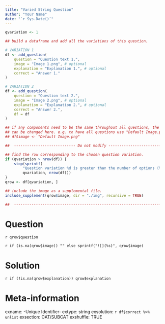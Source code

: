 ```yaml
---
title: "Varied String Question"
author: "Your Name"
date: "`r Sys.Date()`"
---
```



```r
qvariation <- 1
```

```r

## build a dataframe and add all the variations of this question.

# VARIATION 1
df <- add_question(
    question = "Question text 1.",
    image = "Image 1.png", # optional
    explanation = "Explanation 1.", # optional
    correct = "Answer 1."
)

# VARIATION 2
df <- add_question(
    question = "Question text 2.",
    image = "Image 2.png", # optional
    explanation = "Explanation 2.", # optional
    correct = "Answer 2.",
    df = df
)

## if any components need to be the same throughout all questions, the column
## can be changed here. e.g. to have all questions use "Default Image.png":
## df$image <- "Default Image.png"

##  ---------------------------- Do not modify ----------------------------

## find the row corresponding to the chosen question variation.
if (qvariation > nrow(df)) {
    stop(sprintf(
        "Question variation %d is greater than the number of options (%d).",
        qvariation, nrow(df)))
}
qrow <- df[qvariation, ]

## include the image as a supplemental file.
include_supplement(qrow$image, dir = "./img", recursive = TRUE)

##  -----------------------------------------------------------------------
```


Question
========

`r qrow$question`

`r if (is.na(qrow$image)) "" else sprintf("![](%s)", qrow$image)`


Solution
========

`r if (!is.na(qrow$explanation)) qrow$explanation`


Meta-information
================
exname: -Unique Identifier-
extype: string
exsolution: `r df$correct %>% unlist`
exsection: CAT/SUBCAT
exshuffle: TRUE
